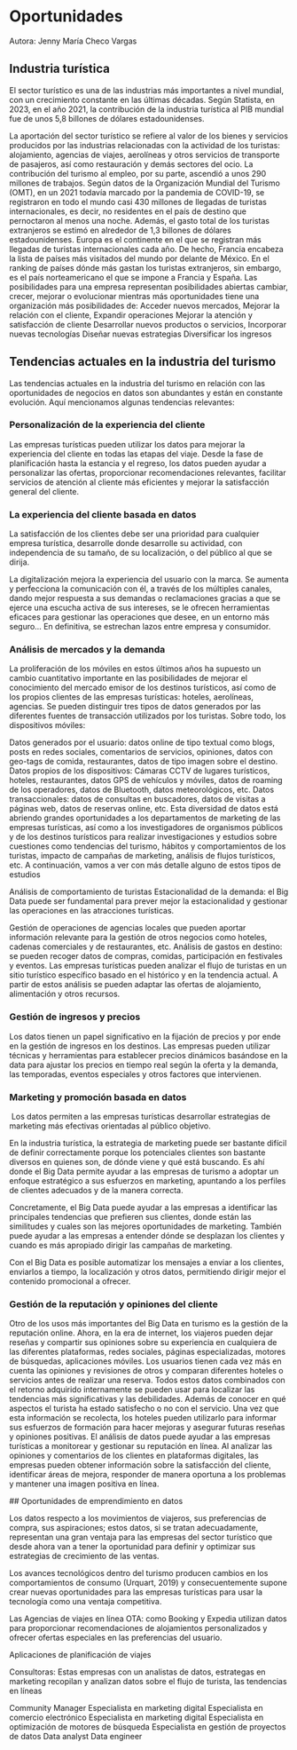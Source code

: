 # Oportunidades

Autora: Jenny María Checo Vargas

## Industria turística
El sector turístico es una de las industrias más importantes a nivel mundial, con un crecimiento constante en las últimas décadas. Según Statista, en 2023, en el año 2021, la contribución de la industria turística al PIB mundial fue de unos 5,8 billones de dólares estadounidenses.

La aportación del sector turístico se refiere al valor de los bienes y servicios producidos por las industrias relacionadas con la actividad de los turistas: alojamiento, agencias de viajes, aerolíneas y otros servicios de transporte de pasajeros, así como restauración y demás sectores del ocio. La contribución del turismo al empleo, por su parte, ascendió a unos 290 millones de trabajos.
Según datos de la Organización Mundial del Turismo (OMT), en un 2021 todavía marcado por la pandemia de COVID-19, se registraron en todo el mundo casi 430 millones de llegadas de turistas internacionales, es decir, no residentes en el país de destino que pernoctaron al menos una noche. Además, el gasto total de los turistas extranjeros se estimó en alrededor de 1,3 billones de dólares estadounidenses.
Europa es el continente en el que se registran más llegadas de turistas internacionales cada año. De hecho, Francia encabeza la lista de países más visitados del mundo por delante de México. En el ranking de países dónde más gastan los turistas extranjeros, sin embargo, es el país norteamericano el que se impone a Francia y España.
Las posibilidades para una empresa representan posibilidades abiertas cambiar, crecer, mejorar o evolucionar mientras más oportunidades tiene una organización más posibilidades de:
Acceder nuevos mercados, 
Mejorar la relación con el cliente, 
Expandir operaciones
Mejorar la atención y satisfacción de cliente
Desarrollar nuevos productos o servicios,
Incorporar nuevas tecnologías 
Diseñar nuevas estrategias
Diversificar los ingresos


## Tendencias actuales en la industria del turismo

Las tendencias actuales en la industria del turismo en relación con las oportunidades de negocios en datos son abundantes y están en constante evolución. Aquí mencionamos algunas tendencias relevantes:

### Personalización de la experiencia del cliente

Las empresas turísticas pueden utilizar los datos para mejorar la experiencia del cliente en todas las etapas del viaje. Desde la fase de planificación hasta la estancia y el regreso, los datos pueden ayudar a personalizar las ofertas, proporcionar recomendaciones relevantes, facilitar servicios de atención al cliente más eficientes y mejorar la satisfacción general del cliente.

### La experiencia del cliente basada en datos

La satisfacción de los clientes debe ser una prioridad para cualquier empresa turística, desarrolle donde desarrolle su actividad, con independencia de su tamaño, de su localización, o del público al que se dirija.

La digitalización mejora la experiencia del usuario con la marca. Se aumenta y perfecciona la comunicación con él, a través de los múltiples canales, dando mejor respuesta a sus demandas o reclamaciones gracias a que se ejerce una escucha activa de sus intereses, se le ofrecen herramientas eficaces para gestionar las operaciones que desee, en un entorno más seguro... En definitiva, se estrechan lazos entre empresa y consumidor.

### Análisis de mercados y la demanda

La proliferación de los móviles en estos últimos años ha supuesto un cambio cuantitativo importante en las posibilidades de mejorar el conocimiento del mercado emisor de los destinos turísticos, así como de los propios clientes de las empresas turísticas: hoteles, aerolíneas, agencias. Se pueden distinguir tres tipos de datos generados por las diferentes fuentes de transacción utilizados por los turistas. Sobre todo, los dispositivos móviles: 

Datos generados por el usuario: datos online de tipo textual como blogs, posts en redes sociales, comentarios de servicios, opiniones, datos con geo-tags de comida, restaurantes, datos de tipo imagen sobre el destino. 
Datos propios de los dispositivos: Cámaras CCTV de lugares turísticos, hoteles, restaurantes, datos GPS de vehículos y móviles, datos de roaming de los operadores, datos de Bluetooth, datos meteorológicos, etc. 
Datos transaccionales: datos de consultas en buscadores, datos de visitas a páginas web, datos de reservas online, etc. 
Esta diversidad de datos está abriendo grandes oportunidades a los departamentos de marketing de las empresas turísticas, así como a los investigadores de organismos públicos y de los destinos turísticos para realizar investigaciones y estudios sobre cuestiones como tendencias del turismo, hábitos y comportamientos de los turistas, impacto de campañas de marketing, análisis de flujos turísticos, etc. A continuación, vamos a ver con más detalle alguno de estos tipos de estudios

Análisis de comportamiento de turistas Estacionalidad de la demanda: el Big Data puede ser fundamental para prever mejor la estacionalidad y gestionar las operaciones en las atracciones turísticas.

Gestión de operaciones de agencias locales que pueden aportar información relevante para la gestión de otros negocios como hoteles, cadenas comerciales y de restaurantes, etc. 
Análisis de gastos en destino: se pueden recoger datos de compras, comidas, participación en festivales y eventos. Las empresas turísticas pueden analizar el flujo de turistas en un sitio turístico específico basado en el histórico y en la tendencia actual. A partir de estos análisis se pueden adaptar las ofertas de alojamiento, alimentación y otros recursos.	 	 	 		

### Gestión de ingresos y precios

Los datos tienen un papel significativo en la fijación de precios y por ende en la gestión de ingresos en los destinos. Las empresas pueden utilizar técnicas y herramientas para establecer precios dinámicos basándose en la data para ajustar los precios en tiempo real según la oferta y la demanda, las temporadas, eventos especiales y otros factores que intervienen.

### Marketing y promoción basada en datos
​​
Los datos permiten a las empresas turísticas desarrollar estrategias de marketing más efectivas orientadas al público objetivo. 
		 	 	 					
En la industria turística, la estrategia de marketing puede ser bastante difícil de definir correctamente porque los potenciales clientes son bastante diversos en quienes son, de dónde viene y qué está buscando. Es ahí donde el Big Data permite ayudar a las empresas de turismo a adoptar un enfoque estratégico a sus esfuerzos en marketing, apuntando a los perfiles de clientes adecuados y de la manera correcta.

Concretamente, el Big Data puede ayudar a las empresas a identificar las principales tendencias que prefieren sus clientes, donde están las similitudes y cuales son las mejores oportunidades de marketing. También puede ayudar a las empresas a entender dónde se desplazan los clientes y cuando es más apropiado dirigir las campañas de marketing.

Con el Big Data es posible automatizar los mensajes a enviar a los clientes, enviarlos a tiempo, la localización y otros datos, permitiendo dirigir mejor el contenido promocional a ofrecer. 
			
### Gestión de la reputación y opiniones del cliente
		 	 	 		
Otro de los usos más importantes del Big Data en turismo es la gestión de la reputación online. Ahora, en la era de internet, los viajeros pueden dejar reseñas y compartir sus opiniones sobre su experiencia en cualquiera de las diferentes plataformas, redes sociales, páginas especializadas, motores de búsquedas, aplicaciones móviles. Los usuarios tienen cada vez más en cuenta las opiniones y revisiones de otros y comparan diferentes hoteles o servicios antes de realizar una reserva.
Todos estos datos combinados con el retorno adquirido internamente se pueden usar para localizar las tendencias más significativas y las debilidades. Además de conocer en qué aspectos el turista ha estado satisfecho o no con el servicio. Una vez que esta información se recolecta, los hoteles pueden utilizarlo para informar sus esfuerzos de formación para hacer mejoras y asegurar futuras reseñas y opiniones positivas. 
El análisis de datos puede ayudar a las empresas turísticas a monitorear y gestionar su reputación en línea. Al analizar las opiniones y comentarios de los clientes en plataformas digitales, las empresas pueden obtener información sobre la satisfacción del cliente, identificar áreas de mejora, responder de manera oportuna a los problemas y mantener una imagen positiva en línea.

 ## Oportunidades de emprendimiento en datos
 
 Los datos respecto a los movimientos de viajeros, sus preferencias de compra, sus aspiraciones; estos datos, si se tratan adecuadamente, representan una gran ventaja para las empresas del sector turístico que desde ahora van a tener la oportunidad para definir y optimizar sus estrategias de crecimiento de las ventas. 
						
Los avances tecnológicos dentro del turismo producen cambios en los comportamientos de consumo (Urquart, 2019) y consecuentemente supone crear nuevas oportunidades para las empresas turísticas para usar la tecnología como una ventaja competitiva. 

Las Agencias de viajes en línea OTA: como Booking y Expedia utilizan datos para proporcionar recomendaciones de alojamientos personalizados y ofrecer ofertas especiales en las preferencias del usuario.

Aplicaciones de planificación de viajes

Consultoras: Estas empresas con un analistas de datos, estrategas en marketing  recopilan y analizan datos sobre el flujo de turista, las tendencias en líneas 
				
Community Manager
Especialista en marketing digital
Especialista en comercio electrónico
Especialista en marketing digital
Especialista en optimización de motores de búsqueda
Especialista en gestión de proyectos de datos
Data analyst
Data engineer
